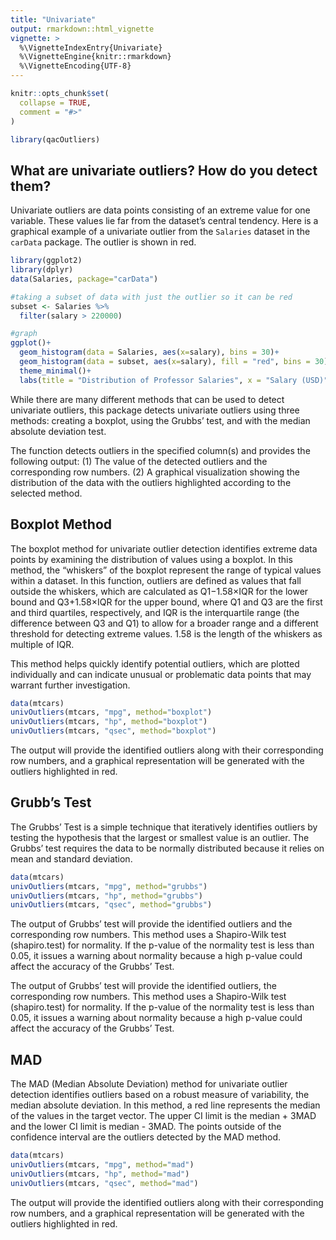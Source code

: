 ```yaml
---
title: "Univariate"
output: rmarkdown::html_vignette
vignette: >
  %\VignetteIndexEntry{Univariate}
  %\VignetteEngine{knitr::rmarkdown}
  %\VignetteEncoding{UTF-8}
---
```


```r
knitr::opts_chunk$set(
  collapse = TRUE,
  comment = "#>"
)
```

```r
library(qacOutliers)
```

## What are univariate outliers? How do you detect them?

Univariate outliers are data points consisting of an extreme value for one variable. These values lie far from the dataset's central tendency. Here is a graphical example of a univariate outlier from the `Salaries` dataset in the `carData` package. The outlier is shown in red. 

```r
library(ggplot2)
library(dplyr)
data(Salaries, package="carData")

#taking a subset of data with just the outlier so it can be red 
subset <- Salaries %>% 
  filter(salary > 220000)

#graph 
ggplot()+
  geom_histogram(data = Salaries, aes(x=salary), bins = 30)+
  geom_histogram(data = subset, aes(x=salary), fill = "red", bins = 30)+
  theme_minimal()+
  labs(title = "Distribution of Professor Salaries", x = "Salary (USD)", y = "Count")
```


While there are many different methods that can be used to detect univariate outliers, this package detects univariate outliers using three methods: creating a boxplot, using the Grubbs' test, and with the median absolute deviation test. 

The function detects outliers in the specified column(s) and provides the following output: 
(1) The value of the detected outliers and the corresponding row numbers.
(2) A graphical visualization showing the distribution of the data with the outliers highlighted according to the selected method.

## Boxplot Method 

The boxplot method for univariate outlier detection identifies extreme data points by examining the distribution of values using a boxplot. In this method, the "whiskers" of the boxplot represent the range of typical values within a dataset. In this function, outliers are defined as values that fall outside the whiskers, which are calculated as Q1−1.58×IQR for the lower bound and Q3+1.58×IQR for the upper bound, where Q1 and Q3 are the first and third quartiles, respectively, and IQR is the interquartile range (the difference between Q3 and Q1) to allow for a broader range and a different threshold for detecting extreme values. 1.58 is the length of the whiskers as multiple of IQR. 

This method helps quickly identify potential outliers, which are plotted individually and can indicate unusual or problematic data points that may warrant further investigation. 

```r
data(mtcars)
univOutliers(mtcars, "mpg", method="boxplot")
univOutliers(mtcars, "hp", method="boxplot")
univOutliers(mtcars, "qsec", method="boxplot")
```

The output will provide the identified outliers along with their corresponding row numbers, and a graphical representation will be generated with the outliers highlighted in red.

## Grubb's Test 

The Grubbs' Test is a simple technique that iteratively identifies outliers by testing the hypothesis that the largest or smallest value is an outlier. The Grubbs’ test requires the data to be normally distributed because it relies on mean and standard deviation. 

```r
data(mtcars)
univOutliers(mtcars, "mpg", method="grubbs")
univOutliers(mtcars, "hp", method="grubbs")
univOutliers(mtcars, "qsec", method="grubbs")
```

The output of Grubbs' test will provide the identified outliers and the corresponding row numbers. This method uses a Shapiro-Wilk test (shapiro.test) for normality. If the p-value of the normality test is less than 0.05, it issues a warning about normality because a high p-value could affect the accuracy of the Grubbs' Test.

The output of Grubbs' test will provide the identified outliers, the corresponding row numbers. This method uses a Shapiro-Wilk test (shapiro.test) for normality. If the p-value of the normality test is less than 0.05, it issues a warning about normality because a high p-value could affect the accuracy of the Grubbs' Test.

## MAD 

The MAD (Median Absolute Deviation) method for univariate outlier detection identifies outliers based on a robust measure of variability, the median absolute deviation. In this method, a red line represents the median of the values in the target vector. The upper CI limit is the median + 3MAD and the lower CI limit is median - 3MAD. The points outside of the confidence interval are the outliers detected by the MAD method.  

```r
data(mtcars)
univOutliers(mtcars, "mpg", method="mad")
univOutliers(mtcars, "hp", method="mad")
univOutliers(mtcars, "qsec", method="mad")
```

The output will provide the identified outliers along with their corresponding row numbers, and a graphical representation will be generated with the outliers highlighted in red.
 
